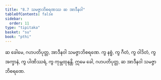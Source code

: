 ```yaml
---
title: "8.7 သမဇ္ဇာဘိစရဏဿ ဆ အာဒီနဝါ"
tableOfContents: false
sidebar:
  order: 11
type: "tipitaka"
basket: "su"
book: "pthi"
---
```



<DynamicBreadcrumb />

<Division number="250" book="pthi">

<Paragraph number="588" book="pthi">
ဆ ခေါမေ, ဂဟပတိပုတ္တ, အာဒီနဝါ သမဇ္ဇာဘိစရဏေ. ကွ နစ္စံ, ကွ ဂီတံ, ကွ ဝါဒိတံ, ကွ အက္ခာနံ, ကွ ပါဏိဿရံ, ကွ ကုမ္ဘထုနန္တိ. ဣမေ ခေါ, ဂဟပတိပုတ္တ, ဆ အာဒီနဝါ သမဇ္ဇာဘိစရဏေ.
</Paragraph>
</Division>